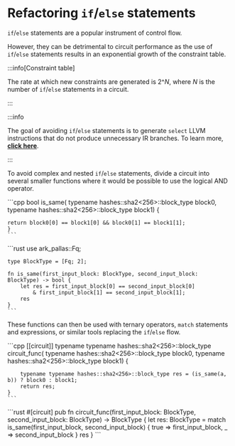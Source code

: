 
# Refactoring `if`/`else` statements

`if`/`else` statements are a popular instrument of control flow. 

However, they can be detrimental to circuit performance as the use of `if`/`else` statements results in an exponential growth of the constraint table.

:::info[Constraint table]

The rate at which new constraints are generated is 2^*N*, where *N* is the number of `if`/`else` statements in a circuit. 

:::

:::info

The goal of avoiding `if`/`else` statements is to generate `select` LLVM instructions that do not produce unnecessary IR branches. To learn more, [**click here**](https://llvm.org/docs/LangRef.html#select-instruction).

:::

To avoid complex and nested `if`/`else` statements, divide a circuit into several smaller functions where it would be possible to use the logical AND operator.

<Tabs groupId='language'>
  <TabItem value='cpp' label='C++'>
    ```cpp
    bool is_same(
      typename hashes::sha2<256>::block_type block0,
      typename hashes::sha2<256>::block_type block1) {

    return block0[0] == block1[0] && block0[1] == block1[1];
    }
    ```
  </TabItem>
  <TabItem value='rust' label='Rust'>
    ```rust
    use ark_pallas::Fq;

    type BlockType = [Fq; 2];

    fn is_same(first_input_block: BlockType, second_input_block: BlockType) -> bool {
        let res = first_input_block[0] == second_input_block[0]
            & first_input_block[1] == second_input_block[1];
        res
    }
    ```
  </TabItem>
</Tabs>

These functions can then be used with ternary operators, `match` statements and expressions, or similar tools replacing the `if`/`else` flow.

<Tabs groupId='language'>
  <TabItem value='cpp' label='C++'>
    ```cpp
    [[circuit]] typename typename hashes::sha2<256>::block_type circuit_func(
        typename hashes::sha2<256>::block_type block0,
        typename hashes::sha2<256>::block_type block1) {
        
        typename typename hashes::sha2<256>::block_type res = (is_same(a, b)) ? block0 : block1;
        return res;
    }
    ```
  </TabItem>
  <TabItem value='rust' label='Rust'>
    ```rust
    #[circuit]
    pub fn circuit_func(first_input_block: BlockType, second_input_block: BlockType) -> BlockType {
      let res: BlockType = match is_same(first_input_block, second_input_block) {
        true => first_input_block,
        _ => second_input_block
      }
      res
    }
    ```
  </TabItem>
</Tabs>





